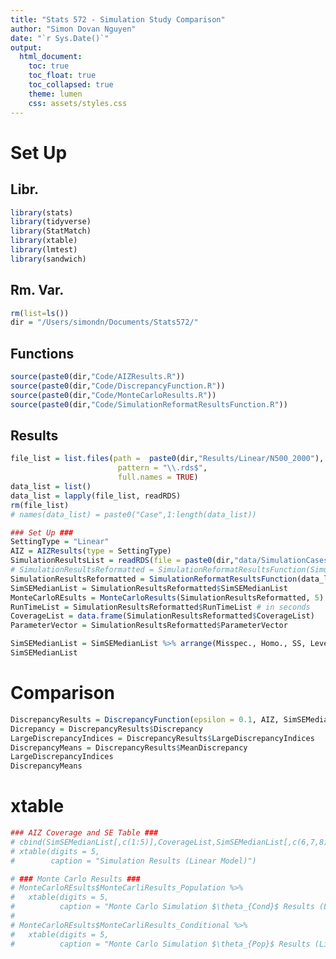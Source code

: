 ```yaml
---
title: "Stats 572 - Simulation Study Comparison"
author: "Simon Dovan Nguyen"
date: "`r Sys.Date()`"
output:
  html_document:
    toc: true
    toc_float: true
    toc_collapsed: true
    theme: lumen
    css: assets/styles.css
---
```


# Set Up

## Libr.
```r
library(stats)
library(tidyverse)
library(StatMatch)
library(xtable)
library(lmtest)
library(sandwich)
```

## Rm. Var.
```r
rm(list=ls())
dir = "/Users/simondn/Documents/Stats572/"
```

## Functions
```r
source(paste0(dir,"Code/AIZResults.R"))
source(paste0(dir,"Code/DiscrepancyFunction.R"))
source(paste0(dir,"Code/MonteCarloResults.R"))
source(paste0(dir,"Code/SimulationReformatResultsFunction.R"))
```

## Results

```r
file_list = list.files(path =  paste0(dir,"Results/Linear/N500_2000"), 
                        pattern = "\\.rds$", 
                        full.names = TRUE)
data_list = list()
data_list = lapply(file_list, readRDS)
rm(file_list)
# names(data_list) = paste0("Case",1:length(data_list))
```


```r
### Set Up ###
SettingType = "Linear"
AIZ = AIZResults(type = SettingType)
SimulationResultsList = readRDS(file = paste0(dir,"data/SimulationCases/", SettingType, "/SimulationResults.rds"))
# SimulationResultsReformatted = SimulationReformatResultsFunction(SimulationResultsList)
SimulationResultsReformatted = SimulationReformatResultsFunction(data_list)
SimSEMedianList = SimulationResultsReformatted$SimSEMedianList 
MonteCarloREsults = MonteCarloResults(SimulationResultsReformatted, 5)
RunTimeList = SimulationResultsReformatted$RunTimeList # in seconds
CoverageList = data.frame(SimulationResultsReformatted$CoverageList)
ParameterVector = SimulationResultsReformatted$ParameterVector
```

```r
SimSEMedianList = SimSEMedianList %>% arrange(Misspec., Homo., SS, Leverage, K)
SimSEMedianList
```


# Comparison
```r
DiscrepancyResults = DiscrepancyFunction(epsilon = 0.1, AIZ, SimSEMedianList, CoverageList)
Dicrepancy = DiscrepancyResults$Discrepancy
LargeDiscrepancyIndices = DiscrepancyResults$LargeDiscrepancyIndices
DiscrepancyMeans = DiscrepancyResults$MeanDiscrepancy
LargeDiscrepancyIndices
DiscrepancyMeans
```
# xtable
```r
### AIZ Coverage and SE Table ###
# cbind(SimSEMedianList[,c(1:5)],CoverageList,SimSEMedianList[,c(6,7,8)]) %>%
# xtable(digits = 5,
#        caption = "Simulation Results (Linear Model)")

# ### Monte Carlo Results ###
# MonteCarloREsults$MonteCarliResults_Population %>%
#   xtable(digits = 5,
#          caption = "Monte Carlo Simulation $\theta_{Cond}$ Results (Linear Model)")
# 
# MonteCarloREsults$MonteCarliResults_Conditional %>%
#   xtable(digits = 5,
#          caption = "Monte Carlo Simulation $\theta_{Pop}$ Results (Linear Model)")
```




